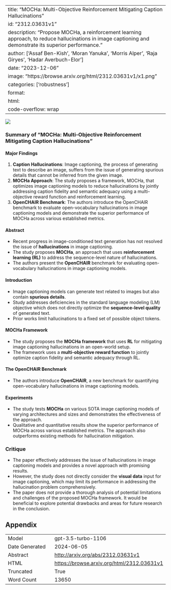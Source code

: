 
---
title: "MOCHa: Multi-Objective Reinforcement Mitigating Caption Hallucinations"
id: "2312.03631v1"
description: "Propose MOCHa, a reinforcement learning approach, to reduce hallucinations in image captioning and demonstrate its superior performance."
author: ['Assaf Ben-Kish', 'Moran Yanuka', 'Morris Alper', 'Raja Giryes', 'Hadar Averbuch-Elor']
date: "2023-12-06"
image: "https://browse.arxiv.org/html/2312.03631v1/x1.png"
categories: ['robustness']
format:
  html:
    code-overflow: wrap
---

![](https://browse.arxiv.org/html/2312.03631v1/x1.png)

### Summary of "MOCHa: Multi-Objective Reinforcement Mitigating Caption Hallucinations"

#### Major Findings 
1. **Caption Hallucinations**: Image captioning, the process of generating text to describe an image, suffers from the issue of generating spurious details that cannot be inferred from the given image.
2. **MOCHa Approach**: The study proposes a framework, MOCHa, that optimizes image captioning models to reduce hallucinations by jointly addressing caption fidelity and semantic adequacy using a multi-objective reward function and reinforcement learning.
3. **OpenCHAIR Benchmark**: The authors introduce the OpenCHAIR benchmark to evaluate open-vocabulary hallucinations in image captioning models and demonstrate the superior performance of MOCHa across various established metrics.

#### Abstract
- Recent progress in image-conditioned text generation has not resolved the issue of **hallucinations** in image captioning.
- The study proposes **MOCHa**, an approach that uses **reinforcement learning (RL)** to address the sequence-level nature of hallucinations.
- The authors present the **OpenCHAIR** benchmark for evaluating open-vocabulary hallucinations in image captioning models.

#### Introduction
- Image captioning models can generate text related to images but also contain **spurious details**.
- Study addresses deficiencies in the standard language modeling (LM) objective which does not directly optimize the **sequence-level quality** of generated text.
- Prior works limit hallucinations to a fixed set of possible object tokens.

#### MOCHa Framework
- The study proposes the **MOCHa framework** that uses **RL** for mitigating image captioning hallucinations in an open-world setup.
- The framework uses a **multi-objective reward function** to jointly optimize caption fidelity and semantic adequacy through RL.

#### The OpenCHAIR Benchmark
- The authors introduce **OpenCHAIR**, a new benchmark for quantifying open-vocabulary hallucinations in image captioning models.

#### Experiments
- The study tests **MOCHa** on various SOTA image captioning models of varying architectures and sizes and demonstrates the effectiveness of the approach.
- Qualitative and quantitative results show the superior performance of MOCHa across various established metrics. The approach also outperforms existing methods for hallucination mitigation.

### Critique
- The paper effectively addresses the issue of hallucinations in image captioning models and provides a novel approach with promising results.
- However, the study does not directly consider the **visual data** input for image captioning, which may limit its performance in addressing the hallucination problem comprehensively.
- The paper does not provide a thorough analysis of potential limitations and challenges of the proposed MOCHa framework. It would be beneficial to explore potential drawbacks and areas for future research in the conclusion.

## Appendix

|          |          |
|----------|----------|
| Model     | gpt-3.5-turbo-1106       |
| Date Generated     | 2024-06-05       |
| Abstract | [http://arxiv.org/abs/2312.03631v1](http://arxiv.org/abs/2312.03631v1)        |
| HTML     | [https://browse.arxiv.org/html/2312.03631v1](https://browse.arxiv.org/html/2312.03631v1)       |
| Truncated       | True       |
| Word Count       | 13650       |